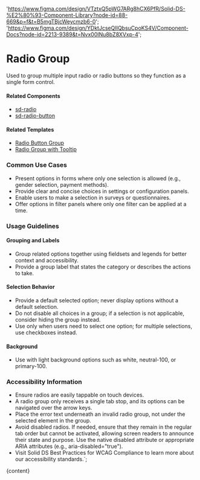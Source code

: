 

  'https://www.figma.com/design/VTztxQ5pWG7ARg8hCX6PfR/Solid-DS-%E2%80%93-Component-Library?node-id=88-669&p=f&t=B5mgTBjcWeycmzb6-0';
  'https://www.figma.com/design/YDktJcseQIIQbsuCpoKS4V/Component-Docs?node-id=2213-9389&t=Nvx00INu8bZ8XVxp-4';

# Radio Group

Used to group multiple input radio or radio buttons so they function as a single form control.

<DefaultStory />

<DocumentationLinks storybookLink="${storybookLink}" figmaLibrary="${figmaLibrary}" figmaDocs="${figmaDocs}" />

#### Related Components

- [sd-radio](/?path=/docs/components-sd-radio--docs)
- [sd-radio-button](/?path=/docs/components-sd-radio-button--docs)

#### Related Templates

- [Radio Button Group](/?path=/docs/templates-radio-button-group--docs)
- [Radio Group with Tooltip](/?path=/docs/templates-tooltip--docs)

### Common Use Cases

- Present options in forms where only one selection is allowed (e.g., gender selection, payment methods).
- Provide clear and concise choices in settings or configuration panels.
- Enable users to make a selection in surveys or questionnaires.
- Offer options in filter panels where only one filter can be applied at a time.

### Usage Guidelines

#### Grouping and Labels

- Group related options together using fieldsets and legends for better context and accessibility.
- Provide a group label that states the category or describes the actions to take.

#### Selection Behavior

- Provide a default selected option; never display options without a default selection.
- Do not disable all choices in a group; if a selection is not applicable, consider hiding the group instead.
- Use only when users need to select one option; for multiple selections, use checkboxes instead.

#### Background

- Use with light background options such as white, neutral-100, or primary-100.

### Accessibility Information

- Ensure radios are easily tappable on touch devices.
- A radio group only receives a single tab stop, and its options can be navigated over the arrow keys.
- Place the error text underneath an invalid radio group, not under the selected element in the group.
- Avoid disabled radios. If needed, ensure that they remain in the regular tab order but cannot be activated, allowing screen readers to announce their state and purpose. Use the native disabled attribute or appropriate ARIA attributes (e.g., aria-disabled="true").
- Visit <sd-link href="https://www.figma.com/design/YDktJcseQIIQbsuCpoKS4V/Component-Docs?node-id=10708-5011&t=Z1FxSGWkmXG5r5sw-4" target="_blank">Solid DS Best Practices for WCAG Compliance</sd-link> to learn more about our accessibility standards.`;

<Meta title="Components/sd-radio-group/Overview" />

<OverviewFormatter story={SdRadioGroupStories.Default}>{content}</OverviewFormatter>

